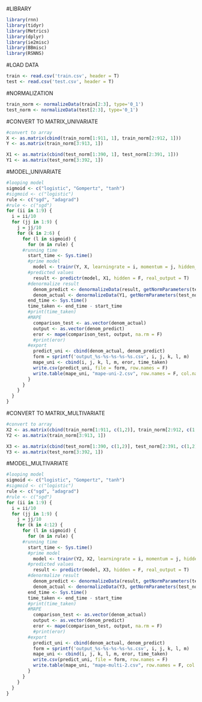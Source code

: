#LIBRARY
```{r}
library(rnn)
library(tidyr)
library(Metrics)
library(dplyr)
library(ie2misc)
library(BBmisc)
library(RSNNS)
```
#LOAD DATA
```{r}
train <- read.csv('train.csv', header = T)
test <- read.csv('test.csv', header = T)
```
#NORMALIZATION
```{r}
train_norm <- normalizeData(train[2:3], type='0_1')
test_norm <- normalizeData(test[2:3], type='0_1')
```
#CONVERT TO MATRIX_UNIVARIATE
```{r}
#convert to array
X <- as.matrix(cbind(train_norm[1:911, 1], train_norm[2:912, 1]))
Y <- as.matrix(train_norm[3:913, 1])

X1 <- as.matrix(cbind(test_norm[1:390, 1], test_norm[2:391, 1]))
Y1 <- as.matrix(test_norm[3:392, 1])
```
#MODEL_UNIVARIATE
```{r}
#looping model
sigmoid <- c("logistic", "Gompertz", "tanh")
#sigmoid <- c("logistic")
rule <- c("sgd", "adagrad")
#rule <- c("sgd")
for (ii in 1:9) {
  i = ii/10
  for (jj in 1:9) {
    j = jj/10
    for (k in 2:6) {
      for (l in sigmoid) {
        for (m in rule) {
      #running time
        start_time <- Sys.time()
        #prime model
          model <- trainr(Y, X, learningrate = i, momentum = j, hidden_dim = k, numepochs = 100, network_type = "rnn", sigmoid = l, use_bias = F, batch_size = 1, seq_to_seq_unsync = T, update_rule = m, epoch_function = c(epoch_print, epoch_annealing), loss_function = loss_L1)
        #predicted values
          result <- predictr(model, X1, hidden = F, real_output = T)
        #denormalize result
          denom_predict <- denormalizeData(result, getNormParameters(test_norm))
          denom_actual <- denormalizeData(Y1, getNormParameters(test_norm))
        end_time <- Sys.time()
        time_taken <- end_time - start_time
        #print(time_taken)
        #MAPE
          comparison_test <- as.vector(denom_actual)
          output <- as.vector(denom_predict)
          eror <- mape(comparison_test, output, na.rm = F)
          #print(eror)
        #export
          predict_uni <- cbind(denom_actual, denom_predict)
          form = sprintf('output_%s-%s-%s-%s-%s.csv', i, j, k, l, m)
          mape_uni <- cbind(i, j, k, l, m, eror, time_taken)
          write.csv(predict_uni, file = form, row.names = F)
          write.table(mape_uni, "mape-uni-2.csv", row.names = F, col.names = F, append = T, sep = ",")
        }
      }
    }
  }
}
```
#CONVERT TO MATRIX_MULTIVARIATE   
```{r}
#convert to array
X2 <- as.matrix(cbind(train_norm[1:911, c(1,2)], train_norm[2:912, c(1,2)]))
Y2 <- as.matrix(train_norm[3:913, 1])

X3 <- as.matrix(cbind(test_norm[1:390, c(1,2)], test_norm[2:391, c(1,2)]))
Y3 <- as.matrix(test_norm[3:392, 1])
```
#MODEL_MULTIVARIATE
```{r}
#looping model
sigmoid <- c("logistic", "Gompertz", "tanh")
#sigmoid <- c("logistic")
rule <- c("sgd", "adagrad")
#rule <- c("sgd")
for (ii in 1:9) {
  i = ii/10
  for (jj in 1:9) {
    j = jj/10
    for (k in 4:12) {
      for (l in sigmoid) {
        for (m in rule) {
      #running time
        start_time <- Sys.time()
        #prime model
          model <- trainr(Y2, X2, learningrate = i, momentum = j, hidden_dim = k, numepochs = 100, network_type = "rnn", sigmoid = l, use_bias = F, batch_size = 1, seq_to_seq_unsync = T, update_rule = m, epoch_function = c(epoch_print, epoch_annealing), loss_function = loss_L1)
        #predicted values
          result <- predictr(model, X3, hidden = F, real_output = T)
        #denormalize result
          denom_predict <- denormalizeData(result, getNormParameters(test_norm))
          denom_actual <- denormalizeData(Y3, getNormParameters(test_norm))
        end_time <- Sys.time()
        time_taken <- end_time - start_time
        #print(time_taken)
        #MAPE
          comparison_test <- as.vector(denom_actual)
          output <- as.vector(denom_predict)
          eror <- mape(comparison_test, output, na.rm = F)
          #print(eror)
        #export
          predict_uni <- cbind(denom_actual, denom_predict)
          form = sprintf('output_%s-%s-%s-%s-%s.csv', i, j, k, l, m)
          mape_uni <- cbind(i, j, k, l, m, eror, time_taken)
          write.csv(predict_uni, file = form, row.names = F)
          write.table(mape_uni, "mape-multi-2.csv", row.names = F, col.names = F, append = T, sep = ",")
        }
      }
    }
  }
}
```